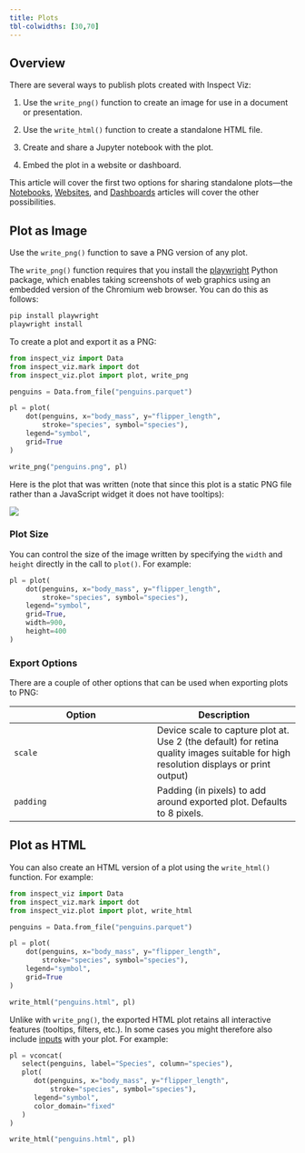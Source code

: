 ```yaml
---
title: Plots
tbl-colwidths: [30,70]
---
```


## Overview

There are several ways to publish plots created with Inspect Viz:

1.  Use the `write_png()` function to create an image for use in a document or presentation.

2.  Use the `write_html()` function to create a standalone HTML file.

3.  Create and share a Jupyter notebook with the plot.

4.  Embed the plot in a website or dashboard.

This article will cover the first two options for sharing standalone plots---the [Notebooks](publishing-notebooks.qmd), [Websites](publishing-websites.qmd), and [Dashboards](publishing-dashboards.qmd) articles will cover the other possibilities.

## Plot as Image

Use the `write_png()` function to save a PNG version of any plot.

::: callout-note
The `write_png()` function requires that you install the [playwright](https://playwright.dev/python/) Python package, which enables taking screenshots of web graphics using an embedded version of the Chromium web browser. You can do this as follows:

``` bash
pip install playwright
playwright install
```
:::

To create a plot and export it as a PNG:

``` python
from inspect_viz import Data
from inspect_viz.mark import dot
from inspect_viz.plot import plot, write_png

penguins = Data.from_file("penguins.parquet")

pl = plot(
    dot(penguins, x="body_mass", y="flipper_length",  
        stroke="species", symbol="species"),
    legend="symbol",
    grid=True
)

write_png("penguins.png", pl)
```

Here is the plot that was written (note that since this plot is a static PNG file rather than a JavaScript widget it does not have tooltips):

![](penguins.png)

### Plot Size

You can control the size of the image written by specifying the `width` and `height` directly in the call to `plot()`. For example:

``` python
pl = plot(
    dot(penguins, x="body_mass", y="flipper_length",  
        stroke="species", symbol="species"),
    legend="symbol",
    grid=True,
    width=900,
    height=400
)
```

### Export Options

There are a couple of other options that can be used when exporting plots to PNG:

| Option | Description |
|------------------------------------|------------------------------------|
| `scale` | Device scale to capture plot at. Use 2 (the default) for retina quality images suitable for high resolution displays or print output) |
| `padding` | Padding (in pixels) to add around exported plot. Defaults to 8 pixels. |

## Plot as HTML

You can also create an HTML version of a plot using the `write_html()` function. For example:

``` python
from inspect_viz import Data
from inspect_viz.mark import dot
from inspect_viz.plot import plot, write_html

penguins = Data.from_file("penguins.parquet")

pl = plot(
    dot(penguins, x="body_mass", y="flipper_length",  
        stroke="species", symbol="species"),
    legend="symbol",
    grid=True
)

write_html("penguins.html", pl)
```

Unlike with `write_png()`, the exported HTML plot retains all interactive features (tooltips, filters, etc.). In some cases you might therefore also include [inputs](components-inputs.qmd) with your plot. For example:

``` python
pl = vconcat(
   select(penguins, label="Species", column="species"),
   plot(
      dot(penguins, x="body_mass", y="flipper_length",  
          stroke="species", symbol="species"),
      legend="symbol",
      color_domain="fixed"
   )
)

write_html("penguins.html", pl)
```